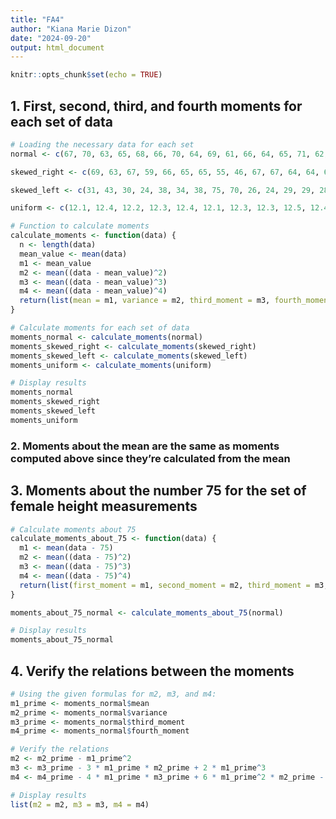 ```yaml
---
title: "FA4"
author: "Kiana Marie Dizon"
date: "2024-09-20"
output: html_document
---
```


```r
knitr::opts_chunk$set(echo = TRUE)
```

## 1. First, second, third, and fourth moments for each set of data

```r
# Loading the necessary data for each set
normal <- c(67, 70, 63, 65, 68, 66, 70, 64, 69, 61, 66, 64, 65, 71, 62, 68, 66, 65, 63, 67, 67, 64, 62, 66, 68, 64, 63, 66, 67, 65, 64, 67, 63, 65, 64, 66, 68, 68, 66, 65, 63, 65, 66, 66, 63, 67, 68, 63, 65, 63)

skewed_right <- c(69, 63, 67, 59, 66, 65, 65, 55, 46, 67, 67, 64, 64, 68, 68, 66, 65, 67, 67, 70, 64, 46, 66, 63, 28, 64, 28, 67, 24, 28, 57, 60, 58, 92, 93, 90, 70, 76, 83, 81, 85, 97, 66, 70, 73, 82, 93, 77, 82, 81)

skewed_left <- c(31, 43, 30, 24, 38, 34, 38, 75, 70, 26, 24, 29, 29, 28, 26, 29, 35, 23, 85, 85, 27, 26, 25, 22, 32, 25, 39, 30, 34, 35, 45, 23, 20, 44, 44, 30, 25, 27, 22, 40, 30, 34, 38, 40, 31, 35, 40, 42, 34, 38)

uniform <- c(12.1, 12.4, 12.2, 12.3, 12.4, 12.1, 12.3, 12.3, 12.5, 12.4, 12.3, 12.2, 12.5, 12.1, 12.2, 12.3, 12.3, 12.2, 12.3, 12.1, 12.4, 12.2, 12.4, 12.1, 12.5, 12.1, 12.5, 12.2, 12.1, 12.3, 12.2, 12.1, 12.5, 12.2, 12.3, 12.2, 12.1, 12.4, 12.1, 12.3, 12.4, 12.2, 12.3, 12.5, 12.2, 12.5, 12.1, 12.2, 12.5, 12.4)

# Function to calculate moments
calculate_moments <- function(data) {
  n <- length(data)
  mean_value <- mean(data)
  m1 <- mean_value
  m2 <- mean((data - mean_value)^2)
  m3 <- mean((data - mean_value)^3)
  m4 <- mean((data - mean_value)^4)
  return(list(mean = m1, variance = m2, third_moment = m3, fourth_moment = m4))
}

# Calculate moments for each set of data
moments_normal <- calculate_moments(normal)
moments_skewed_right <- calculate_moments(skewed_right)
moments_skewed_left <- calculate_moments(skewed_left)
moments_uniform <- calculate_moments(uniform)

# Display results
moments_normal
moments_skewed_right
moments_skewed_left
moments_uniform

```
### 2. Moments about the mean are the same as moments computed above since they're calculated from the mean

## 3. Moments about the number 75 for the set of female height measurements

```r
# Calculate moments about 75
calculate_moments_about_75 <- function(data) {
  m1 <- mean(data - 75)
  m2 <- mean((data - 75)^2)
  m3 <- mean((data - 75)^3)
  m4 <- mean((data - 75)^4)
  return(list(first_moment = m1, second_moment = m2, third_moment = m3, fourth_moment = m4))
}

moments_about_75_normal <- calculate_moments_about_75(normal)

# Display results
moments_about_75_normal

```
## 4. Verify the relations between the moments

```r
# Using the given formulas for m2, m3, and m4:
m1_prime <- moments_normal$mean
m2_prime <- moments_normal$variance
m3_prime <- moments_normal$third_moment
m4_prime <- moments_normal$fourth_moment

# Verify the relations
m2 <- m2_prime - m1_prime^2
m3 <- m3_prime - 3 * m1_prime * m2_prime + 2 * m1_prime^3
m4 <- m4_prime - 4 * m1_prime * m3_prime + 6 * m1_prime^2 * m2_prime - 3 * m1_prime^4

# Display results
list(m2 = m2, m3 = m3, m4 = m4)

```
